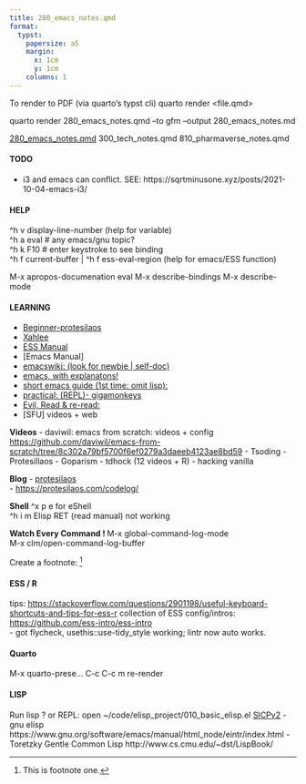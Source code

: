 ```yaml
---
title: 280_emacs_notes.qmd
format:
  typst:
    papersize: a5
    margin:
      x: 1cm
      y: 1cm
    columns: 1
---
```


To render to PDF (via quarto's typst cli)
quarto render <file.qmd>


::: callout-note
quarto render 280_emacs_notes.qmd --to gfm --output 280_emacs_notes.md
:::

::: {.regular_text}

[280_emacs_notes.qmd](280_emacs_notes.qmd) 
300_tech_notes.qmd 
810_pharmaverse_notes.qmd 

#### TODO
- i3 and emacs can conflict.    SEE: https://sqrtminusone.xyz/posts/2021-10-04-emacs-i3/

#### HELP
^h v  display-line-number (help for variable) \
^h a  eval   # any emacs/gnu topic? \
^h k  F10     # enter keystroke to see binding \
^h f current-buffer | ^h f ess-eval-region (help for emacs/ESS function)

M-x apropos-documenation eval
M-x describe-bindings
M-x describe-mode

#### LEARNING
- [Beginner-protesilaos](https://protesilaos.com/codelog/2024-11-28-basic-emacs-configuration/)
- [Xahlee](http://xahlee.info/emacs/how_to_read.html)
- [ESS Manual](ess.r-project.org/manual)
- [Emacs Manual]
- [emacswiki: (look for newbie | self-doc)](https://www.emacswiki.org/)
- [emacs, with explanatons!](https://www2.lib.uchicago.edu/keith/tcl-course/emacs-tutorial.html)
- [short emacs guide (1st time: omit lisp):](https://github.com/chrisdone-archive/elisp-guide?tab=readme-ov-file#programming-in-emacs-lisp)
- [practical: (REPL)- gigamonkeys](https://gigamonkeys.com/book/)
- [Evil, Read & re-read:](https://github.com/noctuid/evil-guide)
- [SFU] videos + web

**Videos**
- daviwil:  emacs from scratch: videos + config
<https://github.com/daviwil/emacs-from-scratch/tree/8c302a79bf5700f6ef0279a3daeeb4123ae8bd59>
- Tsoding 
- Protesillaos
- Goparism
- tdhock (12 videos + R)
- hacking vanilla

**Blog**
- [protesilaos](https://protesilaos.com/) \
-  <https://protesilaos.com/codelog/>

**Shell**
^x p e  for eShell \
^h i m Elisp RET (read manual) not working \

**Watch Every Command ! **
M-x global-command-log-mode \
M-x clm/open-command-log-buffer \

Create a footnote: [^1]

[^1]: This is footnote one.

#### ESS / R
tips:  <https://stackoverflow.com/questions/2901198/useful-keyboard-shortcuts-and-tips-for-ess-r>
collection of ESS config/intros: <https://github.com/ess-intro/ess-intro> \
- got flycheck,  usethis::use-tidy_style working; lintr now auto works.

#### Quarto
M-x quarto-prese...
C-c C-c m  re-render

#### LISP
Run lisp ?  or REPL:   open  ~/code/elisp_project/010_basic_elisp.el
[SICPv2](https://mitp-content-server.mit.edu/books/content/sectbyfn/books_pres_0/6515/sicp.zip/full-text/book/book-Z-H-1.html)
- gnu elisp https://www.gnu.org/software/emacs/manual/html_node/eintr/index.html 
- Toretzky Gentle Common Lisp http://www.cs.cmu.edu/~dst/LispBook/

:::
